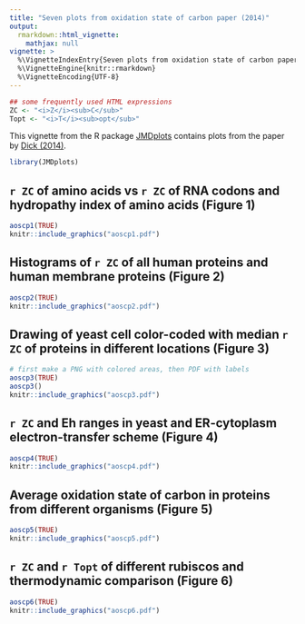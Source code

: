 ```yaml
---
title: "Seven plots from oxidation state of carbon paper (2014)"
output: 
  rmarkdown::html_vignette:
    mathjax: null
vignette: >
  %\VignetteIndexEntry{Seven plots from oxidation state of carbon paper (2014)}
  %\VignetteEngine{knitr::rmarkdown}
  %\VignetteEncoding{UTF-8}
---
```


```r
## some frequently used HTML expressions
ZC <- "<i>Z</i><sub>C</sub>"
Topt <- "<i>T</i><sub>opt</sub>"
```

This vignette from the R package [JMDplots](https://github.com/jedick/JMDplots) contains plots from the paper by <a href="https://doi.org/10.1098/rsif.2013.1095" title="Average oxidation state of carbon in proteins">Dick (2014)</a>.

```r
library(JMDplots)
```

## `r ZC` of amino acids vs `r ZC` of RNA codons and hydropathy index of amino acids (Figure 1)
```r
aoscp1(TRUE)
knitr::include_graphics("aoscp1.pdf")
```

## Histograms of `r ZC` of all human proteins and human membrane proteins (Figure 2)
```r
aoscp2(TRUE)
knitr::include_graphics("aoscp2.pdf")
```

## Drawing of yeast cell color-coded with median `r ZC` of proteins in different locations (Figure 3)
```r
# first make a PNG with colored areas, then PDF with labels
aoscp3(TRUE)
aoscp3()
knitr::include_graphics("aoscp3.pdf")
```

## `r ZC` and Eh ranges in yeast and ER-cytoplasm electron-transfer scheme (Figure 4)
```r
aoscp4(TRUE)
knitr::include_graphics("aoscp4.pdf")
```

## Average oxidation state of carbon in proteins from different organisms (Figure 5)
```r
aoscp5(TRUE)
knitr::include_graphics("aoscp5.pdf")
```

## `r ZC` and `r Topt` of different rubiscos and thermodynamic comparison (Figure 6)
```r
aoscp6(TRUE)
knitr::include_graphics("aoscp6.pdf")
```

